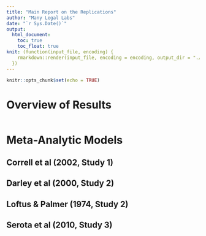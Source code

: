 ```yaml
---
title: "Main Report on the Replications"
author: "Many Legal Labs"
date: "`r Sys.Date()`"
output: 
  html_document:
    toc: true
    toc_float: true
knit: (function(input_file, encoding) {
    rmarkdown::render(input_file, encoding = encoding, output_dir = "./reports/")
  })
---
```


```r
knitr::opts_chunk$set(echo = TRUE)

```

# Overview of Results

```r

```


# Meta-Analytic Models

## Correll et al  (2002, Study 1)



## Darley et al (2000, Study 2)



## Loftus & Palmer (1974, Study 2)



## Serota et al (2010, Study 3)

